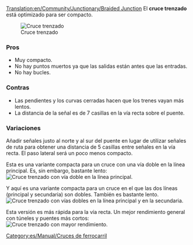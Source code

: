[[Translation:en/Community/Junctionary/Braided Junction]]
{{es/Community/Junctionary/Menú de Cruces}}
El '''cruce trenzado''' está optimizado para ser compacto.

[[File:en/Community/Junctionary/Ttd.braided.compact.4.png|frame|none|Cruce trenzado]]

===Pros===
*Muy compacto.
*No hay puntos muertos ya que las salidas están antes que las entradas.
*No hay bucles.

===Contras===
*Las pendientes y los curvas cerradas hacen que los trenes vayan más lentos.
*La distancia de la señal es de 7 casillas en la vía recta sobre el puente.

===Variaciones===
Añadir señales justo al norte y al sur del puente en lugar de utilizar señales de ruta para obtener una distancia de 5 casillas entre señales en la vía recta. El paso lateral será un poco menos compacto.

Esta es una variante compacta para un cruce con una vía doble en la línea principal. Es, sin embargo, bastante lento:
[[File:en/Community/Junctionary/Ttd.braided.side.png|frame|none|Cruce trenzado con vía doble en la línea principal.]]

Y aquí es una variante compacta para un cruce en el que las dos líneas (principal y secundaria) son dobles. También es bastante lento.
[[File:en/Community/Junctionary/Ttd.braided.main.png|frame|none|Cruce trenzado con vías dobles en la línea principal y en la secundaria.]]

Esta versión es más rápida para la vía recta. Un mejor rendimiento general con túneles y puentes más cortos:
[[File:en/Community/Junctionary/Ttd.braided.main.2.png|frame|none|Cruce trenzado con mayor rendimiento.]]

[[Category:es/Manual/Cruces de ferrocarril]]